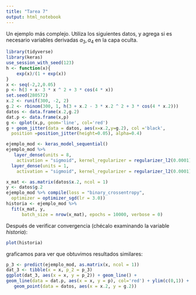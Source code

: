 ```yaml
---
title: "Tarea 7"
output: html_notebook
---
```


Un ejemplo más complejo. Utiliza los siguientes datos, y agrega
si es necesario variables derivadas $a_3, a_4$ en la capa oculta.

```r
library(tidyverse)
library(keras)
use_session_with_seed(123)
h <- function(x){
    exp(x)/(1 + exp(x))
}
x <- seq(-2,2,0.05)
p <- h(3 + x- 3 * x ^ 2 + 3 * cos(4 * x))
set.seed(280572)
x.2 <- runif(300, -2, 2)
g.2 <- rbinom(300, 1, h(3 + x.2 - 3 * x.2 ^ 2 + 3 * cos(4 * x.2)))
datos <- data.frame(x.2,g.2)
dat.p <- data.frame(x,p)
g <- qplot(x,p, geom='line', col='red')
g + geom_jitter(data = datos, aes(x=x.2,y=g.2), col ='black',
  position =position_jitter(height=0.05), alpha=0.4)
```

```r
ejemplo_mod <- keras_model_sequential()
ejemplo_mod %>% 
   layer_dense(units = 8, 
    activation = "sigmoid", kernel_regularizer = regularizer_l2(0.0001)) %>% 
  layer_dense(units = 1, 
    activation = "sigmoid", kernel_regularizer = regularizer_l2(0.0001) )
```

```r
x_mat <- as.matrix(datos$x.2, ncol = 1)
y <- datos$g.2
ejemplo_mod %>% compile(loss = "binary_crossentropy", 
  optimizer = optimizer_sgd(lr = 3.0))
historia <- ejemplo_mod %>% 
  fit(x_mat, y, 
      batch_size = nrow(x_mat), epochs = 10000, verbose = 0)
```

Después de verificar convergencia (chécalo examinando la variable
*historia*):

```r
plot(historia)
```


graficamos para ver que obtuvimos resultados similares:

```r
p_3 <- predict(ejemplo_mod, as.matrix(x, ncol = 1))
dat_3 <- tibble(x = x, p_2 = p_3)
ggplot(dat_3, aes(x = x, y = p_2)) + geom_line() +
geom_line(data = dat.p, aes(x = x, y = p), col='red') + ylim(c(0,1)) +
   geom_point(data = datos, aes(x = x.2, y = g.2))
```

